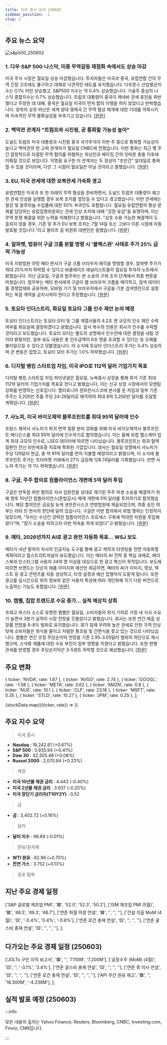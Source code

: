 ```yaml
---
title: 미국 증시 요약 250602
sidebar_position: -1
slug: 2
---
```


## 주요 뉴스 요약

![s&p500_250602](/map/250602.png)

### 1. **다우·S&P 500·나스닥, 미중 무역갈등 재점화 속에서도 상승 마감**

미국 주식 시장은 월요일 상승 마감했습니다. 투자자들은 미국과 중국, 유럽연합 간의 무역 긴장 고조에도 불구하고 대체로 낙관적인 태도를 유지했습니다. 다우존스 산업평균지수는 0.1% 미만 상승했고, S&P500 지수는 약 0.4% 상승했습니다. 기술주 중심의 나스닥 종합지수는 0.7% 상승했습니다. 트럼프 대통령이 중국이 제네바 관세 휴전을 위반했다고 주장한 데 대해, 중국은 월요일 미국이 먼저 합의 이행을 하지 않았다고 반박했습니다. 양측의 상호 비난은 세계 양대 경제국 간 무역 협상 재개에 대한 기대를 약화시키며 지속적인 무역 불확실성을 부추기고 있습니다. [[원문]](https://finance.yahoo.com/news/live/stock-market-today-dow-sp-500-nasdaq-close-higher-as-us-china-trade-tensions-flare-up-200438080.html)

### 2. **백악관 관계자 "트럼프와 시진핑, 곧 통화할 가능성 높아"**

도널드 트럼프 미국 대통령과 시진핑 중국 국가주석이 이번 주 중으로 통화할 가능성이 높다고 백악관의 한 고위 관계자가 월요일 CNBC에 전했습니다. 이번 통화는 최근 몇 주간 잠정적으로 타결된 무역 합의를 위협하는 워싱턴과 베이징 간의 잇따른 충돌 이후에 이뤄질 것으로 보입니다. 익명을 요구한 이 관계자는 두 정상이 "조만간" 일대일로 통화할 수 있을 것이라며, 다만 그 시점이 월요일은 아닐 것이라고 말했습니다. [[원문]](https://www.cnbc.com/2025/06/02/trump-xi-china-trade-tariffs.html)

### 3. **EU, 미국 관세에 대한 보복관세 가속화 경고**

유럽연합은 미국과 또 한 차례의 무역 협상을 준비하면서, 도널드 트럼프 대통령이 예고한 관세 인상을 실행할 경우 보복 조치를 앞당길 수 있다고 경고했습니다. 이번 관세에는 철강 및 알루미늄 수입품에 대한 50% 부과안도 포함됩니다. 월요일 유럽연합의 통상 문제를 담당하는 유럽집행위원회는 관세 인상 조치에 대해 "강한 유감"을 표명하며, 이는 무역 분쟁 해결을 위한 노력을 저해한다고 밝혔습니다. "상호 수용 가능한 해결책이 도출되지 않을 경우, 기존 및 추가 EU 보복 조치는 7월 14일 또는 그보다 이른 시점에 자동 발효될 것입니다."라고 올라프 길 위원회 대변인은 말했습니다. [[원문]](https://finance.yahoo.com/news/eu-warns-could-accelerate-retaliatory-134134282.html)

### 4. **알파벳, 법원이 구글 크롬 분할 명령 시 '블랙스완' 사태로 주가 25% 급락 가능성**

미국 지방법원 아밋 메타 판사가 구글 크롬 브라우저 매각을 명령할 경우, 알파벳 주가가 최대 25%까지 하락할 수 있다고 바클레이즈 애널리스트들이 월요일 투자자 노트에서 밝혔습니다. 지난 금요일, 구글과 법무부는 본 소송의 구제 조치 단계에서 최종 변론을 마쳤습니다. 법무부는 메타 판사에게 구글이 웹 브라우저 크롬을 매각하고, 검색 데이터를 경쟁업체와 공유하며, 모바일 기기 및 브라우저에서 구글을 기본 검색엔진으로 설정하는 독점 계약을 금지시켜야 한다고 주장했습니다. [[원문]](https://finance.yahoo.com/news/alphabet-stock-could-fall-as-much-as-25-in-black-swan-event-if-judge-orders-google-chrome-divestiture-174438942.html)

### 5. **토요타 인더스트리, 화요일 토요타 그룹 인수 제안 논의 예정**

토요타 인더스트리는 토요타 모터 및 그룹 계열사들의 4.2조 엔 규모의 인수 제안 수락 여부를 화요일에 결정하겠다고 밝혔습니다. 앞서 복수의 언론은 회사가 인수를 수락할 것이라고 보도했습니다. 토요타 모터는 별도의 성명에서 인수안에 대한 결정을 내릴 것이라 밝혔지만, 일부 보도 내용은 총 인수금액이 6조 엔을 초과할 수 있다는 등 오해를 불러일으킬 수 있다고 덧붙였습니다. 이 소식에 토요타 인더스트리 주가는 0.4% 상승하며 큰 변동은 없었고, 토요타 모터 주가는 1.0% 하락했습니다. [[원문]](https://www.reuters.com/business/autos-transportation/toyota-industries-accept-toyota-groups-42-billion-offer-nikkei-reports-2025-06-02/)

### 6. **디지털 뱅킹 스타트업 차임, 미국 IPO로 112억 달러 기업가치 목표**

디지털 뱅킹 스타트업 차임 파이낸셜은 월요일, 뉴욕증시 상장을 통해 희석 기준 최대 112억 달러의 기업가치를 목표로 한다고 밝혔습니다. 이는 신규 상장 시장에서의 모멘텀 강화를 반영하는 신호입니다. 캘리포니아 샌프란시스코에 본사를 둔 차임과 일부 기존 주주는 3,200만 주를 주당 24-26달러로 매각하여 최대 8억 3,200만 달러를 조달할 계획입니다. [[원문]](https://www.reuters.com/business/finance/digital-banking-startup-chime-targets-95-billion-valuation-us-ipo-2025-06-02/)

### 7. **사노피, 미국 바이오제약 블루프린트를 최대 95억 달러에 인수**

프랑스 제약사 사노피가 희귀 면역 질환 분야 강화를 위해 미국 바이오제약사 블루프린트 메디슨스를 최대 95억 달러에 인수하기로 합의했습니다. 이는 올해 유럽 헬스케어 업계 최대 규모의 인수로, LSEG 데이터에 따르면 나타났습니다. 블루프린트는 희귀 혈액 질환인 전신 비만세포증 치료에 특화된 기업입니다. 양사는 월요일 성명에서 사노피가 주당 129달러 현금, 총 약 91억 달러를 먼저 지불할 예정이라고 밝혔으며, 이 소식에 블루프린트 주가는 프리마켓 거래에서 27% 급등해 128.74달러를 기록했습니다. 반면 사노피 주가는 약 1% 하락했습니다. [[원문]](https://www.reuters.com/business/healthcare-pharmaceuticals/sanofi-buys-us-biopharma-group-blueprint-91-bln-deal-2025-06-02/)

### 8. **구글, 주주 합의로 컴플라이언스 개편에 5억 달러 투입**

구글은 반독점 위반 혐의로 자사 임원진을 상대로 제기된 주주 파생 소송을 해결하기 위해 향후 10년간 컴플라이언스(준법감시) 체계 개편에 5억 달러를 투자하기로 합의했습니다. 해당 합의안은 금요일 늦게 샌프란시스코 연방법원에 제출되었으며, 최종 승인 여부는 리타 린 판사의 판단에 달려 있습니다. 구글은 이번 합의에서 위법 행위는 인정하지 않았으며, "우리는 수년간 강력한 컴플라이언스 프로세스 구축에 막대한 자원을 투입해왔다"며, "장기 소송을 피하고자 이번 약속을 하게 되었다"고 밝혔습니다. [[원문]](https://www.reuters.com/sustainability/boards-policy-regulation/google-spend-500-million-revamping-compliance-shareholder-settlement-2025-06-02/)

### 9. **메타, 2026년까지 AI로 광고 완전 자동화 목표... WSJ 보도**

메타가 내년 말까지 자사의 인공지능 도구를 통해 광고 제작과 타겟팅을 전면 자동화할 계획이라고 월스트리트저널이 보도했습니다. 이는 메타의 AI 전략 중 핵심 과제로, 페이스북과 인스타그램 사용자 34억 명 이상을 대상으로 한 광고 혁신이 목적입니다. 보도에 따르면 브랜드는 단순히 제품 이미지와 예산만 제공하면, 메타의 AI가 이미지, 영상, 텍스트 등 광고 콘텐츠를 자동 생성하고, 타겟 설정과 예산 집행까지 도맡게 됩니다. 또한 광고를 실시간으로 위치 정보와 같은 사용자 특성에 따라 개인화해 각기 다른 버전으로 노출하는 기능도 포함됩니다. [[원문]](https://www.reuters.com/business/media-telecom/meta-aims-fully-automate-advertising-with-ai-by-2026-wsj-reports-2025-06-02/)

### 10. **캠벨, 집밥 트렌드로 수요 증가... 실적 예상치 상회**

프레고 파스타 소스로 유명한 켐벨은 월요일, 소비자들의 외식 기피로 가정 내 식사 수요가 늘면서 3분기 실적이 시장 전망을 웃돌았다고 밝혔습니다. 회사는 또한 연간 매출 성장률 전망을 6-8% 범위로 유지했습니다. 경기 침체 우려와 높은 관세로 인한 가격 인상 탓에 소비자들은 외식을 줄이고 저렴한 통조림 및 간편식을 찾고 있는 것으로 나타났습니다. 켐벨은 연간 조정 주당순이익 전망을 기존 2.95-3.05달러 범위의 하단으로 제시했으며, 스낵류 제품에 대한 수요 부진이 일부 영향을 끼쳤다고 밝혔습니다. 또한 현행 관세를 반영할 경우 주당순이익은 3-5센트 하락할 것으로 예상했습니다. [[원문]](https://www.reuters.com/business/retail-consumer/campbells-beats-third-quarter-estimates-eat-at-home-trend-boosts-demand-2025-06-02/)

## 주요 변화

  { ticker: 'NVDA', rate: 1.67 },
  { ticker: 'AVGO', rate: 2.74 },
  { ticker: 'GOOGL', rate: -1.58 },
  { ticker: 'META', rate: 3.62 },
  { ticker: 'AMZN', rate: 0.8 },
  { ticker: 'NUE', rate: 10.1 },
  { ticker: 'CLF', rate: 23.16 },
  { ticker: 'MSFT', rate: 0.35 },
  { ticker: 'STLD', rate: 10.27 },
  { ticker: 'JPM', rate: 0.25 },
];

{stockData.map(({ticker, rate}) => <StockCardMini key={ticker} ticker={ticker} rate={rate}></StockCardMini>)}

## 주요 지수 요약

> 미국 증시

- **Nasdaq** : 19,242.61 (+0.67%)
- **S&P 500** : 5,935.94 (+0.41%)
- **Dow 30** : 42,305.48 (+0.08%)
- **Russel 2000** : 2,070.94 (+0.23%)

> 채권

- **미국 10년물 채권 금리** : 4.443 (-0.40%)
- **미국 2년물 채권 금리** : 3.937 (-0.20%)
- **미국 장단기 금리차(T10Y2Y)** : 0.52

> 금

- **금** : 3,402.72 (+0.16%)

> 달러

- **달러 지수** : 98.69 (-0.01%)

> 원유/원자재

- **WTI 원유** : 62.96 (+0.70%)
- **천연 가스** : 3.752 (+0.13%)

> 공포 탐욕

<FearAndGreed fearAndGreedIndex={54} vix={18.36} vixRate={-1.13} />

## 지난 주요 경제 일정

  ['S&P 글로벌 제조업 PMI', '🟥', '52.0', '52.3', '50.2'],
  ['ISM 제조업 PMI (5월)', '🟥', '48.5', '49.3', '48.7'],
  ['연준 파월 의장 연설', '🟥', '', '', ''],
  ['건설 지출 MoM (4월)', '🟨', '-0.4%', '0.4%', '-0.8%'],
  ['연준 로건 총재 연설', '🟨', '', '', ''],
  ['연준 굴스비 총재 연설', '🟨', '', '', ''],
];

<EconomicCalendar data={eventsData} />

## 다가오는 주요 경제 일정 (250603)

  ['JOLTs 구인 이직 보고서', '🟥', '', '7.110M', '7.200M'],
  ['공장수주 (MoM) (4월)', '🟨', '', '-3.1%', '3.4%'],
  ['연준 굴스비 총재 연설', '🟨', '', '', ''],
  ['연준 쿡 이사 연설', '🟨', '', '', ''],
  ['연준 로건 총재 연설', '🟨', '', '', ''],
  ['API 주간 원유 재고', '🟩', '', '16.300M', '-4.236M'],
];

<EconomicCalendar data={nextEventsData} />

## 실적 발표 예정 (250603)



<EarningsBoard stocksBMO={stocksBMO} stocksAMC={stocksAMC} />

:::info

모든 내용의 출처는 Yahoo Finance, Reuters, Bloomberg, CNBC, Investing.com, Finviz, CNN입니다.

:::
